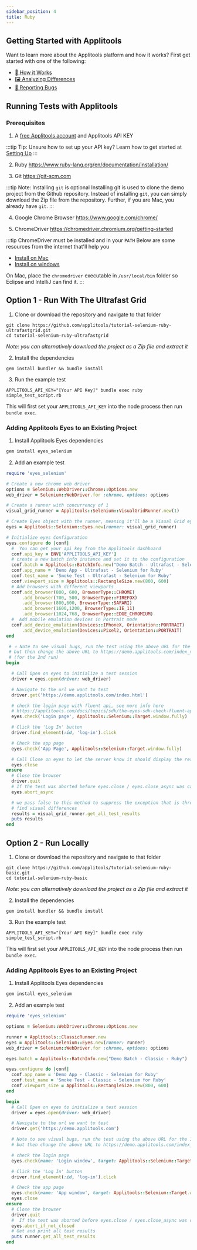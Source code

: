 ```yaml
---
sidebar_position: 4
title: Ruby
---
```


## Getting Started with Applitools

Want to learn more about the Applitools platform and how it works? First get started with one of the following:

* [🤖 How it Works](/overview/how-it-works.html)
* [🖼 Analyzing Differences](/overview/analyzing-differences.html)
* [🐞 Reporting Bugs](/getting-started/reporting-bugs-from-applitools.html)

## Running Tests with Applitools

### Prerequisites

1. A [free Applitools account](https://applitools.com/users/register) and Applitools API KEY

  :::tip Tip: Unsure how to set up your API key?
  Learn how to get started at [Setting Up](/getting-started/setting-up-your-environment.html)
  :::

2. Ruby <https://www.ruby-lang.org/en/documentation/installation/>

3. Git <https://git-scm.com>

  :::tip Note: Installing `git` is optional
  Installing git is used to clone the demo project from the Github repository. Instead of installing `git`, you can simply download the Zip file from the repository. Further, if you are Mac, you already have `git`.
  :::

4. Google Chrome Browser <https://www.google.com/chrome/>

5. ChromeDriver <https://chromedriver.chromium.org/getting-started>

  :::tip ChromeDriver must be installed and in your `PATH`
  Below are some resources from the internet that'll help you
  
  * [Install on Mac](https://www.kenst.com/2015/03/installing-chromedriver-on-mac-osx/)
  * [Install on windows](https://www.youtube.com/watch?v=dz59GsdvUF8)

  On Mac, place the `chromedriver` executable in `/usr/local/bin` folder so Eclipse and IntelliJ can find it.
  :::

## Option 1 - Run With The Ultrafast Grid

1. Clone or download the repository and navigate to that folder
```
git clone https://github.com/applitools/tutorial-selenium-ruby-ultrafastgrid.git
cd tutorial-selenium-ruby-ultrafastgrid
```
*Note: you can alternatively download the project as a Zip file and extract it*

2. Install the dependencies
```
gem install bundler && bundle install
```

3. Run the example test
```
APPLITOOLS_API_KEY="[Your API Key]" bundle exec ruby simple_test_script.rb
```

This will first set your `APPLITOOLS_API_KEY` into the node process then run `bundle exec`.


### Adding Applitools Eyes to an Existing Project

1. Install Applitools Eyes dependencies

```sh
gem install eyes_selenium
```

2. Add an example test

```ruby
require 'eyes_selenium'

# Create a new chrome web driver
options = Selenium::WebDriver::Chrome::Options.new
web_driver = Selenium::WebDriver.for :chrome, options: options

# Create a runner with concurrency of 1
visual_grid_runner = Applitools::Selenium::VisualGridRunner.new(1)

# Create Eyes object with the runner, meaning it'll be a Visual Grid eyes.
eyes = Applitools::Selenium::Eyes.new(runner: visual_grid_runner)

# Initialize eyes Configuration
eyes.configure do |conf|
  #  You can get your api key from the Applitools dashboard
  conf.api_key = ENV['APPLITOOLS_API_KEY']
  # create a new batch info instance and set it to the configuration
  conf.batch = Applitools::BatchInfo.new("Demo Batch - Ultrafast - Selenium for Ruby")
  conf.app_name = 'Demo App - Ultrafast - Selenium for Ruby'
  conf.test_name = 'Smoke Test - Ultrafast - Selenium for Ruby'
  conf.viewport_size = Applitools::RectangleSize.new(800, 600)
  # Add browsers with different viewports
  conf.add_browser(800, 600, BrowserType::CHROME)
      .add_browser(700, 500, BrowserType::FIREFOX)
      .add_browser(800,600, BrowserType::SAFARI)
      .add_browser(1600,1200, BrowserType::IE_11)
      .add_browser(1024,768, BrowserType::EDGE_CHROMIUM)
  #  Add mobile emulation devices in Portrait mode
  conf.add_device_emulation(Devices::IPhoneX, Orientation::PORTRAIT)
      .add_device_emulation(Devices::Pixel2, Orientation::PORTRAIT)
end

 # ⭐️ Note to see visual bugs, run the test using the above URL for the 1st run.
 # but then change the above URL to https://demo.applitools.com/index_v2.html
 # (for the 2nd run)
begin

  # Call Open on eyes to initialize a test session
  driver = eyes.open(driver: web_driver)

  # Navigate to the url we want to test
  driver.get('https://demo.applitools.com/index.html')

  # check the login page with fluent api, see more info here
  # https://applitools.com/docs/topics/sdk/the-eyes-sdk-check-fluent-api.html
  eyes.check('Login page', Applitools::Selenium::Target.window.fully)

  # Click the 'Log In' button
  driver.find_element(:id, 'log-in').click

  # Check the app page
  eyes.check('App Page', Applitools::Selenium::Target.window.fully)

  # Call Close on eyes to let the server know it should display the results
  eyes.close
ensure
  # Close the browser
  driver.quit
  # If the test was aborted before eyes.close / eyes.close_async was called, ends the test as aborted.
  eyes.abort_async

  # we pass false to this method to suppress the exception that is thrown if we
  # find visual differences
  results = visual_grid_runner.get_all_test_results
  puts results
end
```
## Option 2 - Run Locally

1. Clone or download the repository and navigate to that folder
```
git clone https://github.com/applitools/tutorial-selenium-ruby-basic.git
cd tutorial-selenium-ruby-basic
```
*Note: you can alternatively download the project as a Zip file and extract it*

2. Install the dependencies
```
gem install bundler && bundle install
```

3. Run the example test
```
APPLITOOLS_API_KEY="[Your API Key]" bundle exec ruby simple_test_script.rb
```

This will first set your `APPLITOOLS_API_KEY` into the node process then run `bundle exec`.


### Adding Applitools Eyes to an Existing Project

1. Install Applitools Eyes dependencies

```sh
gem install eyes_selenium
```

2. Add an example test

```ruby
require 'eyes_selenium'

options = Selenium::WebDriver::Chrome::Options.new

runner = Applitools::ClassicRunner.new
eyes = Applitools::Selenium::Eyes.new(runner: runner)
web_driver = Selenium::WebDriver.for :chrome, options: options

eyes.batch = Applitools::BatchInfo.new("Demo Batch - Classic - Ruby")

eyes.configure do |conf|
  conf.app_name = 'Demo App - Classic - Selenium for Ruby'
  conf.test_name = 'Smoke Test - Classic - Selenium for Ruby'
  conf.viewport_size = Applitools::RectangleSize.new(800, 600)
end

begin
  # Call Open on eyes to initialize a test session
  driver = eyes.open(driver: web_driver)

  # Navigate to the url we want to test
  driver.get('https://demo.applitools.com')

  # Note to see visual bugs, run the test using the above URL for the 1st run.
  # but then change the above URL to https://demo.applitools.com/index_v2.html (for the 2nd run)

  # check the login page
  eyes.check(name: 'Login window', target: Applitools::Selenium::Target.window.fully)

  # Click the 'Log In' button
  driver.find_element(:id, 'log-in').click

  # Check the app page
  eyes.check(name: 'App window', target: Applitools::Selenium::Target.window.fully)
  eyes.close
ensure
  # Close the browser
  driver.quit
  #  If the test was aborted before eyes.close / eyes.close_async was called, ends the test as aborted.
  eyes.abort_if_not_closed
  # Get and print all test results
  puts runner.get_all_test_results
end
```